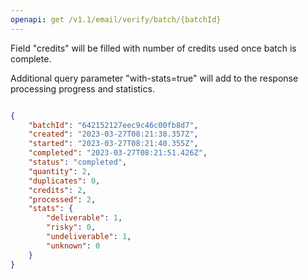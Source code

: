 ```yaml
---
openapi: get /v1.1/email/verify/batch/{batchId}
---
```


Field "credits" will be filled with number of credits used once batch is
complete.


Additional query parameter "with-stats=true" will add to the response
processing progress and statistics.


``` json

{
    "batchId": "642152127eec9c46c00fb8d7",
    "created": "2023-03-27T08:21:38.357Z",
    "started": "2023-03-27T08:21:40.355Z",
    "completed": "2023-03-27T08:21:51.426Z",
    "status": "completed",
    "quantity": 2,
    "duplicates": 0,
    "credits": 2,
    "processed": 2,
    "stats": {
        "deliverable": 1,
        "risky": 0,
        "undeliverable": 1,
        "unknown": 0
    }
}


```
